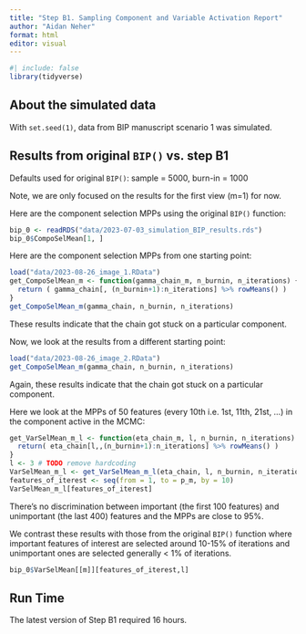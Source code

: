```yaml
---
title: "Step B1. Sampling Component and Variable Activation Report"
author: "Aidan Neher"
format: html
editor: visual
---
```


```r
#| include: false
library(tidyverse)
```

## About the simulated data

With `set.seed(1)`, data from BIP manuscript scenario 1 was simulated.

## Results from original `BIP()` vs. step B1

Defaults used for original `BIP()`: sample = 5000, burn-in = 1000

Note, we are only focused on the results for the first view (m=1) for now.

Here are the component selection MPPs using the original `BIP()` function:

```r
bip_0 <- readRDS("data/2023-07-03_simulation_BIP_results.rds")
bip_0$CompoSelMean[1, ]
```

Here are the component selection MPPs from one starting point:

```r
load("data/2023-08-26_image_1.RData")
get_CompoSelMean_m <- function(gamma_chain_m, n_burnin, n_iterations) {
  return ( gamma_chain[, (n_burnin+1):n_iterations] %>% rowMeans() )
}
get_CompoSelMean_m(gamma_chain, n_burnin, n_iterations)
```

These results indicate that the chain got stuck on a particular component.

Now, we look at the results from a different starting point:

```r
load("data/2023-08-26_image_2.RData")
get_CompoSelMean_m(gamma_chain, n_burnin, n_iterations)
```

Again, these results indicate that the chain got stuck on a particular component.

Here we look at the MPPs of 50 features (every 10th i.e. 1st, 11th, 21st, ...) in the component active in the MCMC:

```r
get_VarSelMean_m_l <- function(eta_chain_m, l, n_burnin, n_iterations) {
  return( eta_chain[l,,(n_burnin+1):n_iterations] %>% rowMeans() )
}
l <- 3 # TODO remove hardcoding
VarSelMean_m_l <- get_VarSelMean_m_l(eta_chain, l, n_burnin, n_iterations)
features_of_iterest <- seq(from = 1, to = p_m, by = 10)
VarSelMean_m_l[features_of_iterest]
```

There's no discrimination between important (the first 100 features) and unimportant (the last 400) features and the MPPs are close to 95%.

We contrast these results with those from the original `BIP()` function where important features of interest are selected around 10-15% of iterations and unimportant ones are selected generally < 1% of iterations.

```r
bip_0$VarSelMean[[m]][features_of_iterest,l]
```

## Run Time

The latest version of Step B1 required 16 hours. 